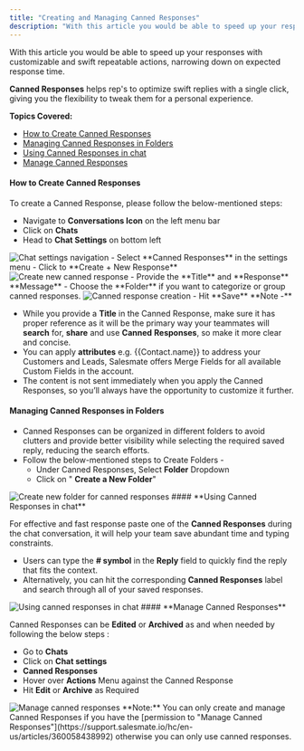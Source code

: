 ```yaml
---
title: "Creating and Managing Canned Responses"
description: "With this article you would be able to speed up your responses with customizable and swift repeatable actions, narrowing down on expected response tim..."
---
```


With this article you would be able to speed up your responses with customizable and swift repeatable actions, narrowing down on expected response time.

**Canned Responses** helps rep's to optimize swift replies with a single click, giving you the flexibility to tweak them for a personal experience.

**Topics Covered:**

- [How to Create Canned Responses](https://support.salesmate.io/hc/en-us/articles/360061360832#h_01HWM36XEJ9QRK34D61KK6WXJ4)
- [Managing Canned Responses in Folders](https://support.salesmate.io/hc/en-us/articles/360061360832#h_01HWM36XEKZPPY3KZEVH2SYNCW)
- [Using Canned Responses in chat](https://support.salesmate.io/hc/en-us/articles/360061360832#h_01HWM36XEKX7DRJ7Y47758D26E)
- [Manage Canned Responses](https://support.salesmate.io/hc/en-us/articles/360061360832#h_01HWM36XEKQ6YQY0FF089BDEV6)

#### **How to Create Canned Responses**

To create a Canned Response, please follow the below-mentioned steps:

- Navigate to **Conversations Icon** on the left menu bar
- Click on **Chats**
- Head to **Chat Settings** on bottom left

<img src="https://support.salesmate.io/hc/article_attachments/31812416039961" alt="Chat settings navigation" />
- Select **Canned Responses** in the settings menu
- Click to **Create + New Response**

<img src="https://support.salesmate.io/hc/article_attachments/31813663539353" alt="Create new canned response" />
- Provide the **Title** and **Response** **Message**
- Choose the **Folder** if you want to categorize or group canned responses.

<img src="https://support.salesmate.io/hc/article_attachments/31813646755993" alt="Canned response creation" />
- Hit **Save**

<Note>
**Note -** 

- While you provide a **Title** in the Canned Response, make sure it has proper reference as it will be the primary way your teammates will **search** for, **share** and use **Canned** **Responses**, so make it more clear and concise.
- You can apply **attributes** e.g. \{\{Contact.name\}\} to address your Customers and Leads, Salesmate offers Merge Fields for all available Custom Fields in the account.
- The content is not sent immediately when you apply the Canned Responses, so you’ll always have the opportunity to customize it further.

</Note>

#### **Managing Canned Responses in Folders**

- Canned Responses can be organized in different folders to avoid clutters and provide better visibility while selecting the required saved reply, reducing the search efforts.
- Follow the below-mentioned steps to Create Folders -
  - Under Canned Responses, Select **Folder** Dropdown
  - Click on " **Create a New Folder**"

<img src="https://support.salesmate.io/hc/article_attachments/31813663574681" alt="Create new folder for canned responses" />
#### **Using Canned Responses in chat**

For effective and fast response paste one of the **Canned Responses** during the chat conversation, it will help your team save abundant time and typing constraints.

- Users can type the **\# symbol** in the **Reply** field to quickly find the reply that fits the context.
- Alternatively, you can hit the corresponding **Canned Responses** label and search through all of your saved responses.

<img src="https://support.salesmate.io/hc/article_attachments/31813935435289" alt="Using canned responses in chat" />
#### **Manage Canned Responses**

Canned Responses can be **Edited** or **Archived** as and when needed by following the below steps :

- Go to **Chats**
- Click on **Chat settings**
- **Canned Responses**
- Hover over **Actions** Menu against the Canned Response
- Hit **Edit** or **Archive** as Required

<img src="https://support.salesmate.io/hc/article_attachments/31813935468569" alt="Manage canned responses" />
<Note>
  **Note:** You can only create and manage Canned Responses if you have the
  [permission to "Manage Canned
  Responses"](https://support.salesmate.io/hc/en-us/articles/360058438992)
  otherwise you can only use canned responses.
</Note>
